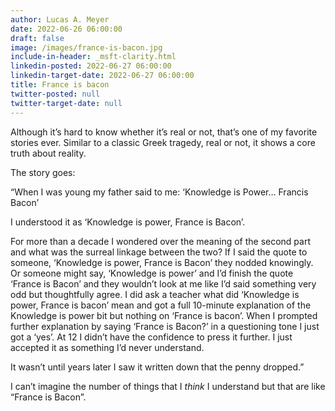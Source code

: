 ```yaml
---
author: Lucas A. Meyer
date: 2022-06-26 06:00:00
draft: false
image: /images/france-is-bacon.jpg
include-in-header: _msft-clarity.html
linkedin-posted: 2022-06-27 06:00:00
linkedin-target-date: 2022-06-27 06:00:00
title: France is bacon
twitter-posted: null
twitter-target-date: null
---
```


Although it's hard to know whether it's real or not, that's one of my favorite stories ever. Similar to a classic Greek tragedy, real or not, it shows a core truth about reality.

The story goes:

"When I was young my father said to me: 'Knowledge is Power... Francis Bacon'

I understood it as 'Knowledge is power, France is Bacon'.

For more than a decade I wondered over the meaning of the second part and what was the surreal linkage between the two? If I said the quote to someone, 'Knowledge is power, France is Bacon' they nodded knowingly. Or someone might say, 'Knowledge is power' and I'd finish the quote 'France is Bacon' and they wouldn't look at me like I'd said something very odd but thoughtfully agree. I did ask a teacher what did 'Knowledge is power, France is bacon' mean and got a full 10-minute explanation of the Knowledge is power bit but nothing on 'France is bacon'. When I prompted further explanation by saying 'France is Bacon?' in a questioning tone I just got a 'yes'. At 12 I didn't have the confidence to press it further. I just accepted it as something I'd never understand.

It wasn't until years later I saw it written down that the penny dropped."

I can't imagine the number of things that I *think* I understand but that are like "France is Bacon".

